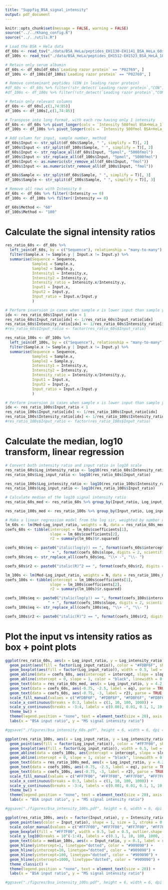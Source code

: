 ```yaml
---
title: "Suppfig_BSA_signal_intensity"
output: pdf_document
---
```


```r
knitr::opts_chunk$set(message = FALSE, warning = FALSE)
source("../../Khang_config.R")
source("../../utils.R")
```

```r
# Load the BSA + Hela data
df_60s <- read_tsv("./data/BSA_HeLa/peptides_EH1130-EH1141_BSA_HeLa_60s.txt")
df_100s <- read_tsv("./data/BSA_HeLa/peptides_EH1512-EH1523_BSA_HeLA_100s_fast.txt")

# Retain only serum albumin
df_60s <- df_60s[df_60s$`Leading razor protein` == "P02769", ]
df_100s <- df_100s[df_100s$`Leading razor protein` == "P02769", ]

# Remove contaminant peptides (CON in leading razor protein)
#df_60s <- df_60s %>% filter(!str_detect(`Leading razor protein`,"CON"))
#df_100s <- df_100s %>% filter(!str_detect(`Leading razor protein`,"CON"))

# Retain only relevant columns
df_60s <- df_60s[,c(1,74:85)]
df_100s <- df_100s[,c(1,74:85)]

# Transpose into long format, with each row having only 1 intensity
df_60s <- df_60s %>% pivot_longer(cols = `Intensity 500fmol BSA+HeLa_1`:`Intensity 5pmol BSA+HeLa_3`, names_to = "Sample", values_to = "Intensity")
df_100s <- df_100s %>% pivot_longer(cols = `Intensity 500fmol BSA+HeLa_1`:`Intensity 5pmol BSA+HeLa_3`, names_to = "Sample", values_to = "Intensity")

# Add column for input, sample number, method
df_60s$Input <- str_split(df_60s$Sample, " ", simplify = T)[, 2]
df_100s$Input <- str_split(df_100s$Sample, " ", simplify = T)[, 2]
df_60s$Input <- str_replace_all(df_60s$Input, "5pmol", "5000fmol")
df_100s$Input <- str_replace_all(df_100s$Input, "5pmol", "5000fmol")
df_60s$Input <- as.numeric(str_remove_all(df_60s$Input, "fmol"))
df_100s$Input <- as.numeric(str_remove_all(df_100s$Input, "fmol"))

df_60s$Sample <- str_split(df_60s$Sample, " ", simplify = T)[, 3]
df_100s$Sample <- str_split(df_100s$Sample, " ", simplify = T)[, 3]

# Remove all rows with Intensity 0
df_60s <- df_60s %>% filter(!Intensity == 0)
df_100s <- df_100s %>% filter(!Intensity == 0)

df_60s$Method <- "60"
df_100s$Method <- "100"
```

# Calculate the signal intensity ratios
```r
res_ratio_60s <- df_60s %>%
  left_join(df_60s, by = c("Sequence"), relationship = "many-to-many") %>% 
  filter(Sample.x != Sample.y | Input.x != Input.y) %>% 
  summarise(Sequence = Sequence,
            Sample1 = Sample.x,
            Sample2 = Sample.y,
            Intensity1 = Intensity.x, 
            Intensity2 = Intensity.y,
            Intensity_ratio = Intensity.x/Intensity.y,
            Input1 = Input.x,
            Input2 = Input.y,
            Input_ratio = Input.x/Input.y
            )

# Perform inversion in cases when sample x is lower input than sample y
idx <- res_ratio_60s$Input_ratio < 1
res_ratio_60s$Input_ratio[idx] <- 1/res_ratio_60s$Input_ratio[idx]
res_ratio_60s$Intensity_ratio[idx] <- 1/res_ratio_60s$Intensity_ratio[idx]
#res_ratio_60s$Input_ratio <- factor(res_ratio_60s$Input_ratio)

res_ratio_100s <- df_100s %>%
  left_join(df_100s, by = c("Sequence"), relationship = "many-to-many") %>% 
  filter(Sample.x != Sample.y | Input.x != Input.y) %>% 
  summarise(Sequence = Sequence,
            Sample1 = Sample.x,
            Sample2 = Sample.y,
            Intensity1 = Intensity.x, 
            Intensity2 = Intensity.y,
            Intensity_ratio = Intensity.x/Intensity.y,
            Input1 = Input.x,
            Input2 = Input.y,
            Input_ratio = Input.x/Input.y
            )

# Perform inversion in cases when sample x is lower input than sample y
idx <- res_ratio_100s$Input_ratio < 1
res_ratio_100s$Input_ratio[idx] <- 1/res_ratio_100s$Input_ratio[idx]
res_ratio_100s$Intensity_ratio[idx] <- 1/res_ratio_100s$Intensity_ratio[idx]
#res_ratio_100s$Input_ratio <- factor(res_ratio_100s$Input_ratio)
```

# Calculate the median, log10 transform, linear regression

```r
# Convert both intensity ratio and input ratio in log10 scale
res_ratio_60s$Log_intensity_ratio <- log10(res_ratio_60s$Intensity_ratio)
res_ratio_60s$Log_input_ratio <- log10(res_ratio_60s$Input_ratio)

res_ratio_100s$Log_intensity_ratio <- log10(res_ratio_100s$Intensity_ratio)
res_ratio_100s$Log_input_ratio <- log10(res_ratio_100s$Input_ratio)

# Calculate median of the log10 signal intensity ratio
res_ratio_60s_med <- res_ratio_60s %>% group_by(Input_ratio, Log_input_ratio) %>% summarise(Med = median(Log_intensity_ratio), Med2 = median(Intensity_ratio), N = n())

res_ratio_100s_med <- res_ratio_100s %>% group_by(Input_ratio, Log_input_ratio) %>% summarise(Med = median(Log_intensity_ratio), Med2 = median(Intensity_ratio), N = n())

# Make a linear regression model from the log sir, weighted by number of data points, extract the coefficients
lm_60s <- lm(Med~Log_input_ratio, weights = N, data = res_ratio_60s_med)
coefs_60s <- tibble(intercept = lm_60s$coefficients[1],
                    slope = lm_60s$coefficients[2],
                    r2 = summary(lm_60s)$r.squared)

coefs_60s$eq <- paste0("italic(log(y)) == ", format(coefs_60s$intercept, digits = 2, scientific = TRUE), 
                   " + ", format(coefs_60s$slope, digits = 2, scientific = TRUE), " %.% italic(log(x))")
coefs_60s$eq <- str_replace_all(coefs_60s$eq, "\\+ -", "\\- ")

coefs_60s$r2 <- paste0("italic(R)^2 == ", format(coefs_60s$r2, digits = 3))

lm_100s <- lm(Med~Log_input_ratio, weights = N, data = res_ratio_100s_med)
coefs_100s <- tibble(intercept = lm_100s$coefficients[1],
                    slope = lm_100s$coefficients[2],
                    r2 = summary(lm_100s)$r.squared)

coefs_100s$eq <- paste0("italic(log(y)) == ", format(coefs_100s$intercept, digits = 2, scientific = TRUE), 
                   " + ", format(coefs_100s$slope, digits = 2, scientific = TRUE), " %.% italic(log(x))")
coefs_100s$eq <- str_replace_all(coefs_100s$eq, "\\+ -", "\\- ")

coefs_100s$r2 <- paste0("italic(R)^2 == ", format(coefs_100s$r2, digits = 3))
```

# Plot the input vs intensity ratios as box + point plots
```r
ggplot(res_ratio_60s, aes(x = Log_input_ratio, y = Log_intensity_ratio)) +
  geom_point(aes(fill = factor(Log_input_ratio)), color = "#FDBF6F", shape = 1, size = 1, stroke = 0.1, position = position_jitterdodge(jitter.width = 0.8)) +
  geom_boxplot(aes(fill = factor(Log_input_ratio)), width = 0.5, lwd = 0.5, outlier.shape = NA) +
  geom_abline(data = coefs_60s, aes(intercept = intercept, slope = slope), color = "#FF00F2", linewidth = 0.75, linetype = "dashed") +
  geom_abline(intercept = 0, slope = 1, color = "black", linewidth = 0.25) + # ground truth
  geom_text(data = res_ratio_60s_med, aes(x = Log_input_ratio, y = 4.2, label = round(Med2,1)), color = "black", size = 4) +
  geom_text(data = coefs_60s, aes(-0.75, -2.5, label = eq), parse = TRUE, size = 5, color = "black", hjust = 0) +
  geom_text(data = coefs_60s, aes(-0.75, -3, label = r2), parse = TRUE, size = 5, color = "black", hjust = 0) +
  scale_fill_manual(values = c("#FDBF6F", "#FDBF6F", "#FDBF6F", "#FDBF6F")) +
  scale_x_continuous(breaks = 0:3, labels = c(1, 10, 100, 1000)) +
  scale_y_continuous(breaks = -3:4, labels = c(0.001, 0.01, 0.1, 1, 10, 100, 1000, 10000)) +
  theme_bw() +
  theme(legend.position = "none", text = element_text(size = 20), axis.text.x = element_text(angle = 0, vjust = 0.45)) +
  labs(x = "BSA input ratio", y = "MS signal intensity ratio")

#ggsave("./figures/bsa_intensity_60s.pdf", height = 6, width = 6, dpi = 600)
```

```r
ggplot(res_ratio_100s, aes(x = Log_input_ratio, y = Log_intensity_ratio)) +
  geom_point(aes(fill = factor(Log_input_ratio)), color = "#FF7F00", shape = 1, size = 1, stroke = 0.1, position = position_jitterdodge(jitter.width = 0.8)) +
  geom_boxplot(aes(fill = factor(Log_input_ratio)), width = 0.5, lwd = 0.5, outlier.shape = NA) +
  geom_abline(data = coefs_100s, aes(intercept = intercept, slope = slope), color = "#FF00F2", linewidth = 0.75, linetype = "dashed") +
  geom_abline(intercept = 0, slope = 1, color = "black", linewidth = 0.25) + # ground truth
  geom_text(data = res_ratio_100s_med, aes(x = Log_input_ratio, y = 4.2, label = round(Med2,1)), color = "black", size = 4) +
  geom_text(data = coefs_100s, aes(-0.75, -2.5, label = eq), parse = TRUE, size = 5, color = "black", hjust = 0) +
  geom_text(data = coefs_100s, aes(-0.75, -3, label = r2), parse = TRUE, size = 5, color = "black", hjust = 0) +
  scale_fill_manual(values = c("#FF7F00", "#FF7F00", "#FF7F00", "#FF7F00")) +
  scale_x_continuous(breaks = 0:3, labels = c(1, 10, 100, 1000)) +
  scale_y_continuous(breaks = -3:4, labels = c(0.001, 0.01, 0.1, 1, 10, 100, 1000, 10000)) +
  theme_bw() +
  theme(legend.position = "none", text = element_text(size = 20), axis.text.x = element_text(angle = 0, vjust = 0.45)) +
  labs(x = "BSA input ratio", y = "MS signal intensity ratio")

#ggsave("./figures/bsa_intensity_100s.pdf", height = 6, width = 6, dpi = 600)
```

```r
ggplot(res_ratio_100s, aes(x = factor(Input_ratio), y = Intensity_ratio)) +
  geom_point(aes(color = Input_ratio), shape = 1, size = 1, stroke = 0.1, position = position_jitterdodge(jitter.width = 0.8)) +
  scale_color_manual(values = c("#FF7F00", "#FF7F00", "#FF7F00", "#FF7F00")) +
  geom_boxplot(fill = "#FF7F00", width = 0.5, lwd = 0.5, outlier.shape = NA) +
  scale_y_log10(breaks = 10^(-1:4), labels = c(0.1, 1, 10, 100, 1000, 10000)) +
  geom_text(data = median_100s, aes(x = Input_ratio, y = 0.1, label = round(median,2))) +
  geom_hline(yintercept=1, linetype="dotted", color = "#909090") +
  geom_hline(yintercept=10, linetype="dotted", color = "#909090") +
  geom_hline(yintercept=100, linetype="dotted", color = "#909090") +
  geom_hline(yintercept=1000, linetype="dotted", color = "#909090") +
  theme_classic() +
  theme(legend.position = "none", text = element_text(size = 20)) +
  labs(x = "BSA input ratio", y = "MS signal intensity ratio")

#ggsave("./figures/bsa_intensity_100s.pdf", height = 6, width = 6, dpi = 600)
```
